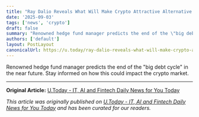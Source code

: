 ```yaml
---
title: "Ray Dalio Reveals What Will Make Crypto Attractive Alternative Currency"
date: '2025-09-03'
tags: ['news', 'crypto']
draft: false
summary: "Renowned hedge fund manager predicts the end of the \"big debt cycle\" in the near future. Stay informed on how this could impact the crypto market."
authors: ['default']
layout: PostLayout
canonicalUrl: https://u.today/ray-dalio-reveals-what-will-make-crypto-attractive-alternative-currency
---
```


Renowned hedge fund manager predicts the end of the "big debt cycle" in the near future. Stay informed on how this could impact the crypto market.

---

**Original Article:** [U.Today - IT, AI and Fintech Daily News for You Today](https://u.today/ray-dalio-reveals-what-will-make-crypto-attractive-alternative-currency)

*This article was originally published on [U.Today - IT, AI and Fintech Daily News for You Today](https://u.today/ray-dalio-reveals-what-will-make-crypto-attractive-alternative-currency) and has been curated for our readers.*
